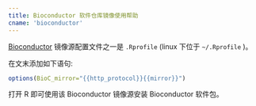 ```yaml
---
title: Bioconductor 软件仓库镜像使用帮助
cname: 'bioconductor'
---
```


[Bioconductor](https://www.bioconductor.org) 镜像源配置文件之一是 `.Rprofile` (linux 下位于 `~/.Rprofile` )。

在文末添加如下语句:

<CodeBlock>

```r
options(BioC_mirror="{{http_protocol}}{{mirror}}")
```

</CodeBlock>

打开 R 即可使用该 Bioconductor 镜像源安装 Bioconductor 软件包。
